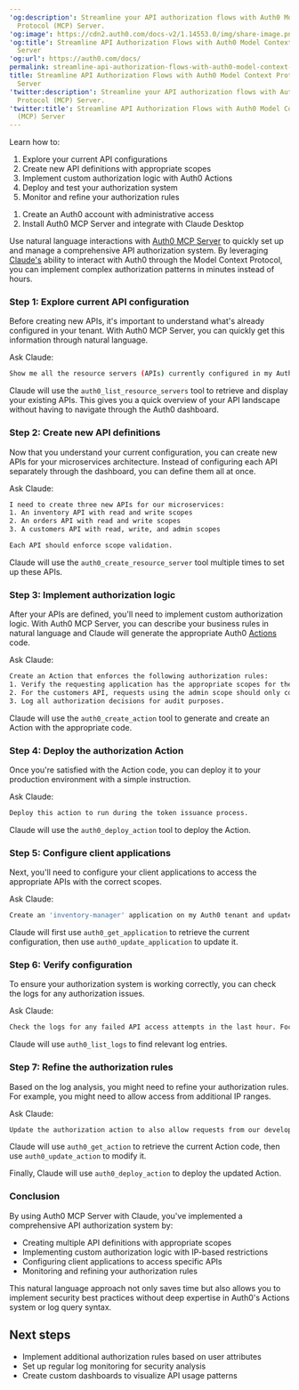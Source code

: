 ---
'og:description': Streamline your API authorization flows with Auth0 Model Context
  Protocol (MCP) Server.
'og:image': https://cdn2.auth0.com/docs-v2/1.14553.0/img/share-image.png
'og:title': Streamline API Authorization Flows with Auth0 Model Context Protocol (MCP)
  Server
'og:url': https://auth0.com/docs/
permalink: streamline-api-authorization-flows-with-auth0-model-context-protocol-mcp
title: Streamline API Authorization Flows with Auth0 Model Context Protocol (MCP)
  Server
'twitter:description': Streamline your API authorization flows with Auth0 Model Context
  Protocol (MCP) Server.
'twitter:title': Streamline API Authorization Flows with Auth0 Model Context Protocol
  (MCP) Server
---
<Card title="Overview">

Learn how to:

1. Explore your current API configurations
2. Create new API definitions with appropriate scopes
3. Implement custom authorization logic with Auth0 Actions
4. Deploy and test your authorization system
5. Monitor and refine your authorization rules

</Card><Card title="Before you start">

1. Create an Auth0 account with administrative access
2. Install Auth0 MCP Server and integrate with Claude Desktop

</Card>

Use natural language interactions with [Auth0 MCP Server](/docs/get-started/auth0-mcp-server) to quickly set up and manage a comprehensive API authorization system. By leveraging [Claude's](https://claude.ai/) ability to interact with Auth0 through the Model Context Protocol, you can implement complex authorization patterns in minutes instead of hours.

### Step 1: Explore current API configuration

Before creating new APIs, it's important to understand what's already configured in your tenant. With Auth0 MCP Server, you can quickly get this information through natural language.

Ask Claude:

```bash wrap lines
Show me all the resource servers (APIs) currently configured in my Auth0 tenant.
```






Claude will use the `auth0_list_resource_servers` tool to retrieve and display your existing APIs. This gives you a quick overview of your API landscape without having to navigate through the <Tooltip tip="Auth0 Dashboard: Auth0's main product to configure your services." cta="View Glossary" href="/docs/glossary?term=Auth0+dashboard">Auth0 dashboard</Tooltip>.

### Step 2: Create new API definitions

Now that you understand your current configuration, you can create new APIs for your microservices architecture. Instead of configuring each API separately through the dashboard, you can define them all at once.

Ask Claude:

```bash lines
I need to create three new APIs for our microservices:
1. An inventory API with read and write scopes
2. An orders API with read and write scopes
3. A customers API with read, write, and admin scopes

Each API should enforce scope validation.
```






Claude will use the `auth0_create_resource_server` tool multiple times to set up these APIs.

### Step 3: Implement authorization logic

After your APIs are defined, you'll need to implement custom authorization logic. With Auth0 MCP Server, you can describe your business rules in natural language and Claude will generate the appropriate Auth0 [Actions](/docs/customize/actions) code.

Ask Claude:

```bash lines
Create an Action that enforces the following authorization rules:
1. Verify the requesting application has the appropriate scopes for the API being accessed.
2. For the customers API, requests using the admin scope should only come from our internal IP ranges (10.0.0.0/8 and 172.16.0.0/12).
3. Log all authorization decisions for audit purposes.
```






Claude will use the `auth0_create_action` tool to generate and create an Action with the appropriate code.

### Step 4: Deploy the authorization Action

Once you're satisfied with the Action code, you can deploy it to your production environment with a simple instruction.

Ask Claude:

```bash lines
Deploy this action to run during the token issuance process.
```






Claude will use the `auth0_deploy_action` tool to deploy the Action.

### Step 5: Configure client applications

Next, you'll need to configure your client applications to access the appropriate APIs with the correct scopes.

Ask Claude:

```bash wrap lines
Create an 'inventory-manager' application on my Auth0 tenant and update the app to access the inventory and orders APIs with read and write permissions, but not the customers API.
```






Claude will first use `auth0_get_application` to retrieve the current configuration, then use `auth0_update_application` to update it.

### Step 6: Verify configuration

To ensure your authorization system is working correctly, you can check the logs for any authorization issues.

Ask Claude:

```bash wrap lines
Check the logs for any failed API access attempts in the last hour. Focus on authorization failures.
```






Claude will use `auth0_list_logs` to find relevant log entries.

### Step 7: Refine the authorization rules

Based on the log analysis, you might need to refine your authorization rules. For example, you might need to allow access from additional IP ranges.

Ask Claude:

```bash wrap lines
Update the authorization action to also allow requests from our development VPN range 192.168.100.0/24.
```






Claude will use `auth0_get_action` to retrieve the current Action code, then use `auth0_update_action` to modify it.

Finally, Claude will use `auth0_deploy_action` to deploy the updated Action.

### Conclusion

By using Auth0 MCP Server with Claude, you've implemented a comprehensive API authorization system by:

* Creating multiple API definitions with appropriate scopes
* Implementing custom authorization logic with IP-based restrictions
* Configuring client applications to access specific APIs
* Monitoring and refining your authorization rules

This natural language approach not only saves time but also allows you to implement security best practices without deep expertise in Auth0's Actions system or log query syntax.

## Next steps

* Implement additional authorization rules based on user attributes
* Set up regular log monitoring for security analysis
* Create custom dashboards to visualize API usage patterns